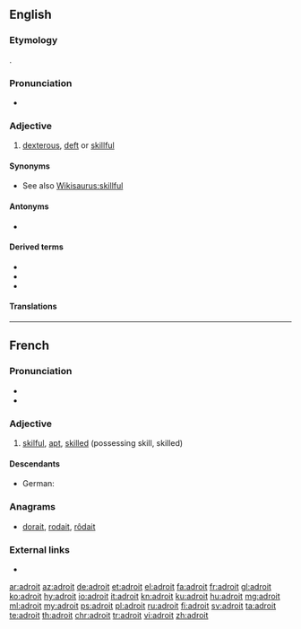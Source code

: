 ==English==

===Etymology===
{{borrowing|fr|lang=en}} {{term|adroit|lang=fr}}.

===Pronunciation===
* {{a|US}} {{IPA|/əˈdɹɔɪt/|lang=en}}

===Adjective===
{{en-adj|er|more}}

# [[dexterous]], [[deft]] or [[skillful]]

====Synonyms====
* See also [[Wikisaurus:skillful]]

====Antonyms====
* {{l/en|maladroit}}

====Derived terms====
* {{l/en|adroitness}}
* {{l/en|adroitly}}
* {{l/en|maladroit}}

====Translations====
{{trans-see|dextrous}}

----

==French==

===Pronunciation===
* {{IPA|/ad.ʁwa/|lang=fr}}
* {{audio|Fr-adroit.ogg|Audio|lang=fr}}

===Adjective===
{{fr-adj}}

# [[skilful]], [[apt]], [[skilled]] (possessing skill, skilled)

====Descendants====
* German: {{l/de|adrett}}

===Anagrams===
* [[dorait#French|dorait]], [[rodait#French|rodait]], [[rôdait#French|rôdait]]

===External links===
* {{R:TLFi}}

[[ar:adroit]]
[[az:adroit]]
[[de:adroit]]
[[et:adroit]]
[[el:adroit]]
[[fa:adroit]]
[[fr:adroit]]
[[gl:adroit]]
[[ko:adroit]]
[[hy:adroit]]
[[io:adroit]]
[[it:adroit]]
[[kn:adroit]]
[[ku:adroit]]
[[hu:adroit]]
[[mg:adroit]]
[[ml:adroit]]
[[my:adroit]]
[[ps:adroit]]
[[pl:adroit]]
[[ru:adroit]]
[[fi:adroit]]
[[sv:adroit]]
[[ta:adroit]]
[[te:adroit]]
[[th:adroit]]
[[chr:adroit]]
[[tr:adroit]]
[[vi:adroit]]
[[zh:adroit]]
